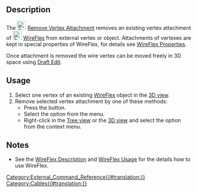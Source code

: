 <translate>

{{Docnav
|[[Cables_AttachVertex|Attach Vertex]]
|[[Cables_Profile|Cable Profile]]
|[[Cables_Workbench|Cables]]
|IconL=Cables_AttachVertex.svg
|IconR=Cables_Profile.svg
|IconC=Cables_workbench_icon.svg
}}

{{GuiCommand
|Name=Cables RemoveVertexAttachment
|MenuLocation=Cable Wires → Remove Vertex Attachment
|Workbenches=[[Cables_Workbench|Cables]]
|Shortcut=
|Version=1.0
|SeeAlso=[[Cables_AttachVertex|Attach Vertex]]
}}

==Description==

The [[Image:Cables_RemoveVertexAttachment.svg|24px]] [[Cables_RemoveVertexAttachment|Remove Vertex Attachment]] removes an existing vertex attachment of [[Image:Cables_WireFlex.svg|24px]] [[Cables_WireFlex|WireFlex]] from external vertex or object. Attachments of vertexes are kept in special properties of WireFlex, for details see [[Cables_WireFlex#Properties|WireFlex Properties]].

Once attachment is removed the wire vertex can be moved freely in 3D space using [[Draft_Edit|Draft Edit]].

==Usage==

# Select one vertex of an existing [[Cables_WireFlex|WireFlex]] object in the [[3D_view|3D view]].
# Remove selected vertex attachment by one of these methods:
#* Press the {{Button|[[Image:Cables_RemoveVertexAttachment.svg|16px]] [[Cables_RemoveVertexAttachment|Remove Vertex Attachment]]}} button.
#* Select the {{MenuCommand|Cable Wires → [[Image:Cables_RemoveVertexAttachment.svg|16px]] Remove Vertex Attachment}} option from the menu.
#* Right-click in the [[Tree_view|Tree view]] or the [[3D_view|3D view]] and select the {{MenuCommand|Cable Wires → [[Image:Cables_RemoveVertexAttachment.svg|16px]] Remove Vertex attachment}} option from the context menu.

==Notes==

* See the [[Cables_WireFlex#Description|WireFlex Description]] and [[Cables_WireFlex#Usage|WireFlex Usage]] for the details how to use WireFlex.


{{Docnav
|[[Cables_AttachVertex|Attach Vertex]]
|[[Cables_Profile|Cable Profile]]
|[[Cables_Workbench|Cables]]
|IconL=Cables_AttachVertex.svg
|IconR=Cables_Profile.svg
|IconC=Cables_workbench_icon.svg
}}

</translate>
[[Category:External_Command_Reference{{#translation:}}]]
[[Category:Cables{{#translation:}}]]